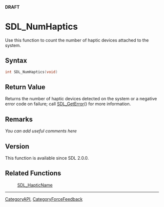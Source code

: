 <span color="red">'''DRAFT'''</span>

= SDL_NumHaptics =
Use this function to count the number of haptic devices attached to the system.


== Syntax ==
<syntaxhighlight lang='c++'>
int SDL_NumHaptics(void)
</syntaxhighlight>

== Return Value ==
Returns the number of haptic devices detected on the system or a negative error code on failure; call [[SDL_GetError]]() for more information.

== Remarks ==
''You can add useful comments here''

== Version ==
This function is available since SDL 2.0.0.

== Related Functions ==
:[[SDL_HapticName]]

----
[[CategoryAPI]], [[CategoryForceFeedback]]
